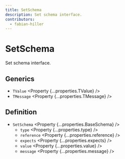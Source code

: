 ```yaml
---
title: SetSchema
description: Set schema interface.
contributors:
  - fabian-hiller
---
```



# SetSchema

Set schema interface.

## Generics

- `TValue` <Property {...properties.TValue} />
- `TMessage` <Property {...properties.TMessage} />

## Definition

- `SetSchema` <Property {...properties.BaseSchema} />
  - `type` <Property {...properties.type} />
  - `reference` <Property {...properties.reference} />
  - `expects` <Property {...properties.expects} />
  - `value` <Property {...properties.value} />
  - `message` <Property {...properties.message} />
